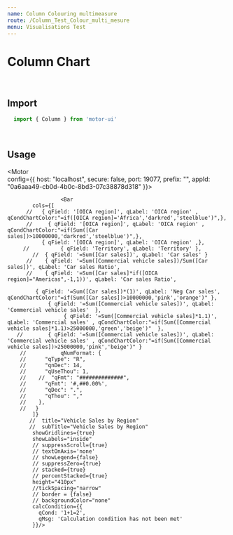```yaml
---
name: Column Colouring multimeasure
route: /Column_Test_Colour_multi_mesure
menu: Visualisations Test
---
```


<h1 style={{ margin: '0px' }}>Column Chart</h1>

<br />

## Import

```javascript
  import { Column } from 'motor-ui'
```

<br />

## Usage



<Playground>

<Motor  
  config={{
            host: "localhost",
            secure: false,
            port: 19077,
            prefix: "",
            appId: "0a6aaa49-cb0d-4b0c-8bd3-07c38878d318"
  }}>

                     <Bar
            cols={[
          //   { qField: '[OICA region]', qLabel: 'OICA region' ,     qCondChartColor:"=if([OICA region]='Africa','darkred','steelblue')",},
          //     { qField: '[OICA region]', qLabel: 'OICA region' ,     qCondChartColor:"=if(Sum([Car sales])>10000000,'darkred','steelblue')",},
               { qField: '[OICA region]', qLabel: 'OICA region' ,},
         //          { qField: 'Territory', qLabel: 'Territory' },
            //  { qField: '=Sum([Car sales])', qLabel: 'Car sales' }
          //    { qField: '=Sum([Commercial vehicle sales])/Sum([Car sales])', qLabel: 'Car sales Ratio',
          //    { qField: '=Sum([Car sales]*if([OICA region]="Americas",-1,1))', qLabel: 'Car sales Ratio',

             { qField: '=Sum([Car sales])*(1)', qLabel: 'Neg Car sales', qCondChartColor:"=if(Sum([Car sales])>10000000,'pink','orange')" },
                 { qField: '=Sum([Commercial vehicle sales])', qLabel: 'Commercial vehicle sales'  },
                      { qField: '=Sum([Commercial vehicle sales]*1.1)', qLabel: 'Commercial sales' , qCondChartColor:"=if(Sum([Commercial vehicle sales]*1.1)>25000000,'green','beige')"  },
       //        { qField: '=Sum([Commercial vehicle sales])', qLabel: 'Commercial vehicle sales' , qCondChartColor:"=if(Sum([Commercial vehicle sales])>25000000,'pink','beige')" }
        //           qNumFormat: {
        //      "qType": "R",
        //      "qnDec": 14,
        //      "qUseThou": 1,
        //    //  "qFmt": "##############",
        //      "qFmt": '#,##0.00%',
        //      "qDec": ".",
        //      "qThou": ","
        //    }, 
        //   }
            ]}
           //  title="Vehicle Sales by Region"
           //  subTitle="Vehicle Sales by Region"
            showGridlines={true}
            showLabels="inside"
            // suppressScroll={true}
            // textOnAxis='none'
            // showLegend={false}
            // suppressZero={true}
            // stacked={true}
            // percentStacked={true}
            height="410px"
            //tickSpacing="narrow"
            // border = {false}
            // backgroundColor="none"
            calcCondition={{
              qCond: '1+1=2',
              qMsg: 'Calculation condition has not been met'
            }}/>

           
     
  </Motor>
</Playground>
